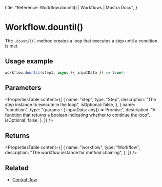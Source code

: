   title: "Reference: Workflow.dountil() | Workflows | Mastra Docs",
}

# Workflow.dountil()

The `.dountil()` method creates a loop that executes a step until a condition is met.

## Usage example

```typescript copy
workflow.dountil(step1, async ({ inputData }) => true);
```

## Parameters

<PropertiesTable
  content={[
    {
      name: "step",
      type: "Step",
      description: "The step instance to execute in the loop",
      isOptional: false,
    },
    {
      name: "condition",
      type: "(params : { inputData: any}) => Promise<boolean>",
      description:
        "A function that returns a boolean indicating whether to continue the loop",
      isOptional: false,
    },
  ]}
/>

## Returns

<PropertiesTable
  content={[
    {
      name: "workflow",
      type: "Workflow",
      description: "The workflow instance for method chaining",
    },
  ]}
/>

## Related

- [Control flow](../../docs/workflows/control-flow.mdx)